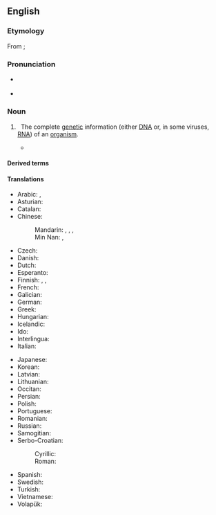 {{also|génome}}
==English==

===Etymology===
From {{der|en|de|Genom}}; {{suffix|en|gene|ome}}

===Pronunciation===
* {{a|UK}} {{IPA|/ˈdʒiː.nəʊm/|lang=en}}
* {{a|US}} {{IPA|/ˈdʒiː.noʊm/|/dʒɨˈnoʊm/|lang=en}}

===Noun===
{{wikipedia}}
{{en-noun}}

# {{lb|en|genetics}}&nbsp; The complete [[genetic]] information (either [[DNA]] or, in some viruses, [[RNA]]) of an [[organism]].
#* {{quote-journal|lang=en|year=2012|month=March-April
|author=[[w:Terry Sejnowski|Terrence J. Sejnowski]]
|title=Well-connected Brains
|volume=100|issue=2|page=171
|magazine={{w|American Scientist}}
|url=http://www.americanscientist.org/bookshelf/pub/well-connected-brains
|passage=Creating a complete map of the human connectome would therefore be a monumental milestone but not the end of the journey to understanding how our brains work. The achievement will transform neuroscience and serve as the starting point for asking questions we could not otherwise have answered, just as having the human '''genome''' has made it possible to ask new questions about cellular and molecular systems.}}

====Derived terms====
{{der4|en
|metagenome
|Human Genome Project
|whole-genome duplication
|epigenome
|genome transplant
|genomewide
|multigenome
|subgenome
|mitogenome
|antigenome
|pangenome
|progenome
|pseudogenome
|minigenome
|transgenome
|microgenome
|paleogenome
|oncogenome
|supragenome
|genometric
|genometrics
|megagenome
|genome assembly
|hologenome
|microgenome
|lentigenome
|intragenome
|genomic
|genomically
|genomics}}

====Translations====
{{trans-top|complete genetic information of an organism}}
* Arabic: {{t|ar|مَجِين|m}}, {{t|ar|جِينُوم|m|tr=jinūm}}
* Asturian: {{t|ast|xenoma|m}}
* Catalan: {{t|ca|genoma|m}}
* Chinese:
*: Mandarin: {{t+|cmn|基因組|sc=Hani}}, {{t+|cmn|基因组|tr=jīyīnzǔ|sc=Hani}}, {{t|cmn|基因體|sc=Hani}}, {{t|cmn|基因体|tr=jīyīntǐ|sc=Hani}}
*: Min Nan: {{t|nan|基因體|tr=ki-in-thé|sc=Hani}}, {{t|nan|遺傳體|tr=ûi-thoân-thé|sc=Hani}}
* Czech: {{t+|cs|genom|m}}
* Danish: {{t+|da|genom|n}}
* Dutch: {{t+|nl|genoom|n}}
* Esperanto: {{t|eo|genaro}}
* Finnish: {{t+|fi|genomi}}, {{t+|fi|perimä}}, {{t|fi|geeniperimä}}
* French: {{t+|fr|génome|m}}
* Galician: {{t|gl|xenoma|m}}
* German: {{t+|de|Genom|n}}
* Greek: {{t+|el|γονιδίωμα|n}}
* Hungarian: {{t|hu|genom}}
* Icelandic: {{t+|is|erfðamengi|m}}
* Ido: {{t+|io|genomo}}
* Interlingua: {{t|ia|genoma}}
* Italian: {{t+|it|genoma|m}}
{{trans-mid}}
* Japanese: {{t|ja|ゲノム|tr=genomu}}
* Korean: {{t|ko|게놈}}
* Latvian: {{t|lv|genoms|m}}
* Lithuanian: {{t|lt|genomas|m}}
* Occitan: {{t|oc|genòma|m}}
* Persian: {{t|fa|ژنوم|tr=ženom, ženum|sc=fa-Arab}}
* Polish: {{t+|pl|genom|m-in}}
* Portuguese: {{t+|pt|genoma|m}}
* Romanian: {{t+|ro|genom|n}}
* Russian: {{t+|ru|гено́м|m}}
* Samogitian: {{t|sgs|genuoms|m}}
* Serbo-Croatian:
*: Cyrillic: {{t|sh|гѐно̄м|m|sc=Cyrl}}
*: Roman: {{t+|sh|gènōm|m}}
* Spanish: {{t+|es|genoma|m}}
* Swedish: {{t+|sv|genom|n}}
* Turkish: {{t+|tr|genom}}
* Vietnamese: {{t|vi|bộ gen}}
* Volapük: {{t|vo|genom}}
{{trans-bottom}}